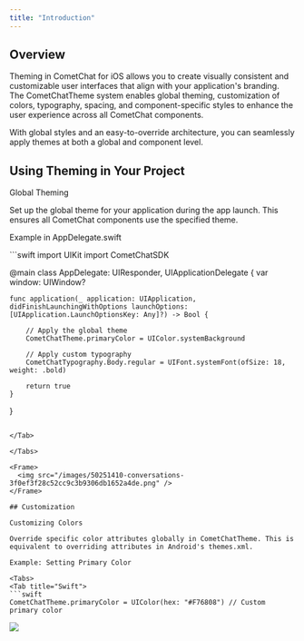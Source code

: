 ```yaml
---
title: "Introduction"
---
```


## Overview

Theming in CometChat for iOS allows you to create visually consistent and customizable user interfaces that align with your application's branding. The CometChatTheme system enables global theming, customization of colors, typography, spacing, and component-specific styles to enhance the user experience across all CometChat components.

With global styles and an easy-to-override architecture, you can seamlessly apply themes at both a global and component level.

## Using Theming in Your Project

Global Theming

Set up the global theme for your application during the app launch. This ensures all CometChat components use the specified theme.

Example in AppDelegate.swift

<Tabs>
<Tab title="Swift">
```swift
import UIKit
import CometChatSDK

@main
class AppDelegate: UIResponder, UIApplicationDelegate {
    var window: UIWindow?

    func application(_ application: UIApplication, didFinishLaunchingWithOptions launchOptions: [UIApplication.LaunchOptionsKey: Any]?) -> Bool {
        
        // Apply the global theme
        CometChatTheme.primaryColor = UIColor.systemBackground
        
        // Apply custom typography
        CometChatTypography.Body.regular = UIFont.systemFont(ofSize: 18, weight: .bold)
        
        return true
    }
}
```

</Tab>

</Tabs>

<Frame>
  <img src="/images/50251410-conversations-3f0ef3f28c52cc9c3b9306db1652a4de.png" />
</Frame>

## Customization

Customizing Colors

Override specific color attributes globally in CometChatTheme. This is equivalent to overriding attributes in Android's themes.xml.

Example: Setting Primary Color

<Tabs>
<Tab title="Swift">
```swift
CometChatTheme.primaryColor = UIColor(hex: "#F76808") // Custom primary color
```

</Tab>

</Tabs>

<Frame>
  <img src="/images/42fec91c-conversation-theme-7af3cbbe9848a8208c155c3e061c90bc.png" />
</Frame>
